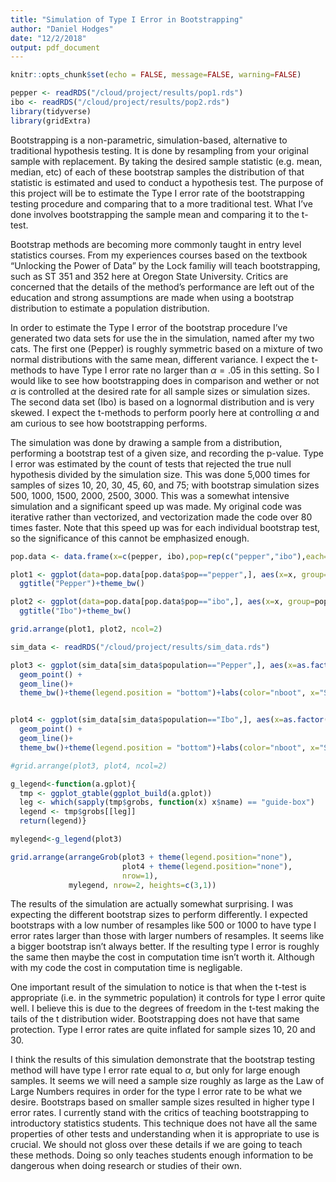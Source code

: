 ```yaml
---
title: "Simulation of Type I Error in Bootstrapping"
author: "Daniel Hodges"
date: "12/2/2018"
output: pdf_document
---
```


```r
knitr::opts_chunk$set(echo = FALSE, message=FALSE, warning=FALSE)
```

```r
pepper <- readRDS("/cloud/project/results/pop1.rds")
ibo <- readRDS("/cloud/project/results/pop2.rds")
library(tidyverse)
library(gridExtra)
```

Bootstrapping is a non-parametric, simulation-based, alternative to traditional hypothesis testing. It is done by resampling from your original sample with replacement. By taking the desired sample statistic (e.g. mean, median, etc) of each of these bootstrap samples the distribution of that statistic is estimated and used to conduct a hypothesis test. The purpose of this project will be to estimate the Type I error rate of the bootstrapping testing procedure and comparing that to a more traditional test. What I've done involves bootstrapping the sample mean and comparing it to the t-test.

Bootstrap methods are becoming more commonly taught in entry level statistics courses. From my experiences courses based on the textbook "Unlocking the Power of Data" by the Lock familiy will teach bootstrapping, such as ST 351 and 352 here at Oregon State University. Critics are concerned that the details of the method's performance are left out of the education and strong assumptions are made when using a bootstrap distribution to estimate a population distribution.

In order to estimate the Type I error of the bootstrap procedure I've generated two data sets for use the in the simulation, named after my two cats. The first one (Pepper) is roughly symmetric based on a mixture of two normal distributions with the same mean, different variance. I expect the t-methods to have Type I error rate no larger than $\alpha=.05$ in this setting. So I would like to see how bootstrapping does in comparison and wether or not $\alpha$ is controlled at the desired rate for all sample sizes or simulation sizes. The second data set (Ibo) is based on a lognormal distribution and is very skewed. I expect the t-methods to perform poorly here at controlling $\alpha$ and am curious to see how bootstrapping performs.

The simulation was done by drawing a sample from a distribution, performing a bootstrap test of a given size, and recording the p-value. Type I error was estimated by the count of tests that rejected the true null hypothesis divided by the simulation size. This was done 5,000 times for samples of sizes 10, 20, 30, 45, 60, and 75; with bootstrap simulation sizes 500, 1000, 1500, 2000, 2500, 3000. This was a somewhat intensive simulation and a significant speed up was made. My original code was iterative rather than vectorized, and vectorization made the code over 80 times faster. Note that this speed up was for each individual bootstrap test, so the significance of this cannot be emphasized enough.

```r
pop.data <- data.frame(x=c(pepper, ibo),pop=rep(c("pepper","ibo"),each=1000000))

plot1 <- ggplot(data=pop.data[pop.data$pop=="pepper",], aes(x=x, group=pop))+geom_histogram(bins=100)+
  ggtitle("Pepper")+theme_bw()

plot2 <- ggplot(data=pop.data[pop.data$pop=="ibo",], aes(x=x, group=pop))+geom_histogram(bins=100)+
  ggtitle("Ibo")+theme_bw()

grid.arrange(plot1, plot2, ncol=2)
```



```r
sim_data <- readRDS("/cloud/project/results/sim_data.rds")

plot3 <- ggplot(sim_data[sim_data$population=="Pepper",], aes(x=as.factor(n), y=alpha, color=as.factor(nboot), group=as.factor(nboot))) +
  geom_point() +
  geom_line()+
  theme_bw()+theme(legend.position = "bottom")+labs(color="nboot", x="Sample Size", y="Alpha", title="Estimated Type I Error", subtitle="Population: Pepper")


plot4 <- ggplot(sim_data[sim_data$population=="Ibo",], aes(x=as.factor(n), y=alpha, color=as.factor(nboot), group=as.factor(nboot))) +
  geom_point() +
  geom_line()+
  theme_bw()+theme(legend.position = "bottom")+labs(color="nboot", x="Sample Size", y="Alpha", title="", subtitle="Population:Ibo")

#grid.arrange(plot3, plot4, ncol=2)

g_legend<-function(a.gplot){
  tmp <- ggplot_gtable(ggplot_build(a.gplot))
  leg <- which(sapply(tmp$grobs, function(x) x$name) == "guide-box")
  legend <- tmp$grobs[[leg]]
  return(legend)}

mylegend<-g_legend(plot3)

grid.arrange(arrangeGrob(plot3 + theme(legend.position="none"),
                         plot4 + theme(legend.position="none"),
                         nrow=1),
             mylegend, nrow=2, heights=c(3,1))
```

The results of the simulation are actually somewhat surprising. I was expecting the different bootstrap sizes to perform differently. I expected bootstraps with a low number of resamples like 500 or 1000 to have type I error rates larger than those with larger numbers of resamples. It seems like a bigger bootstrap isn't always better. If the resulting type I error is roughly the same then maybe the cost in computation time isn't worth it. Although with my code the cost in computation time is negligable. 

One important result of the simulation to notice is that when the t-test is appropriate (i.e. in the symmetric population) it controls for type I error quite well. I believe this is due to the degrees of freedom in the t-test making the tails of the t distribution wider. Bootstrapping does not have that same protection. Type I error rates are quite inflated for sample sizes 10, 20 and 30.

I think the results of this simulation demonstrate that the bootstrap testing method will have type I error rate equal to $\alpha$, but only for large enough samples. It seems we will need a sample size roughly as large as the Law of Large Numbers requires in order for the type I error rate to be what we desire. Bootstraps based on smaller sample sizes resulted in higher type I error rates. I currently stand with the critics of teaching bootstrapping to introductory statistics students. This technique does not have all the same properties of other tests and understanding when it is appropriate to use is crucial. We should not gloss over these details if we are going to teach these methods. Doing so only teaches students enough information to be dangerous when doing research or studies of their own.


